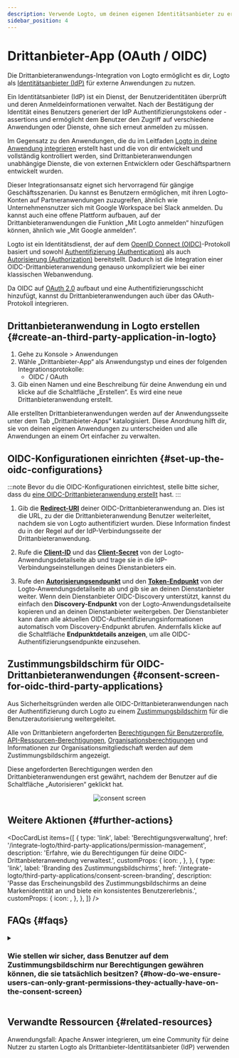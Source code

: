 ```yaml
---
description: Verwende Logto, um deinen eigenen Identitätsanbieter zu erstellen und SSO für Drittanbieteranwendungen zu ermöglichen. Integriere mühelos OIDC / OAuth-Anwendungen.
sidebar_position: 4
---
```



# Drittanbieter-App (OAuth / OIDC)

Die Drittanbieteranwendungs-Integration von Logto ermöglicht es dir, Logto als [Identitätsanbieter (IdP)](https://auth.wiki/identity-provider) für externe Anwendungen zu nutzen.

Ein Identitätsanbieter (IdP) ist ein Dienst, der Benutzeridentitäten überprüft und deren Anmeldeinformationen verwaltet. Nach der Bestätigung der Identität eines Benutzers generiert der IdP Authentifizierungstokens oder -assertions und ermöglicht dem Benutzer den Zugriff auf verschiedene Anwendungen oder Dienste, ohne sich erneut anmelden zu müssen.

Im Gegensatz zu den Anwendungen, die du im Leitfaden [Logto in deine Anwendung integrieren](/integrate-logto/integrate-logto-into-your-application) erstellt hast und die von dir entwickelt und vollständig kontrolliert werden, sind Drittanbieteranwendungen unabhängige Dienste, die von externen Entwicklern oder Geschäftspartnern entwickelt wurden.

Dieser Integrationsansatz eignet sich hervorragend für gängige Geschäftsszenarien. Du kannst es Benutzern ermöglichen, mit ihren Logto-Konten auf Partneranwendungen zuzugreifen, ähnlich wie Unternehmensnutzer sich mit Google Workspace bei Slack anmelden. Du kannst auch eine offene Plattform aufbauen, auf der Drittanbieteranwendungen die Funktion „Mit Logto anmelden“ hinzufügen können, ähnlich wie „Mit Google anmelden“.

Logto ist ein Identitätsdienst, der auf dem [OpenID Connect (OIDC)](https://auth.wiki/openid-connect)-Protokoll basiert und sowohl [Authentifizierung (Authentication)](https://auth.wiki/authentication) als auch [Autorisierung (Authorization)](https://auth.wiki/authorization) bereitstellt. Dadurch ist die Integration einer OIDC-Drittanbieteranwendung genauso unkompliziert wie bei einer klassischen Webanwendung.

Da OIDC auf [OAuth 2.0](https://auth.wiki/oauth-2.0) aufbaut und eine Authentifizierungsschicht hinzufügt, kannst du Drittanbieteranwendungen auch über das OAuth-Protokoll integrieren.

## Drittanbieteranwendung in Logto erstellen \{#create-an-third-party-application-in-logto}

1. Gehe zu <CloudLink to="/applications">Konsole > Anwendungen</CloudLink>
2. Wähle „Drittanbieter-App“ als Anwendungstyp und eines der folgenden Integrationsprotokolle:
   - OIDC / OAuth
3. Gib einen Namen und eine Beschreibung für deine Anwendung ein und klicke auf die Schaltfläche „Erstellen“. Es wird eine neue Drittanbieteranwendung erstellt.

Alle erstellten Drittanbieteranwendungen werden auf der Anwendungsseite unter dem Tab „Drittanbieter-Apps“ katalogisiert. Diese Anordnung hilft dir, sie von deinen eigenen Anwendungen zu unterscheiden und alle Anwendungen an einem Ort einfacher zu verwalten.

## OIDC-Konfigurationen einrichten \{#set-up-the-oidc-configurations}

:::note
Bevor du die OIDC-Konfigurationen einrichtest, stelle bitte sicher, dass du [eine OIDC-Drittanbieteranwendung erstellt](/quick-starts/third-party-oidc) hast.
:::

1. Gib die [**Redirect-URI**](/integrate-logto/application-data-structure#redirect-uris) deiner OIDC-Drittanbieteranwendung an. Dies ist die URL, zu der die Drittanbieteranwendung Benutzer weiterleitet, nachdem sie von Logto authentifiziert wurden.
   Diese Information findest du in der Regel auf der IdP-Verbindungsseite der Drittanbieteranwendung.

2. Rufe die [**Client-ID**](/integrate-logto/application-data-structure#application-id) und das [**Client-Secret**](/integrate-logto/application-data-structure#application-secret) von der Logto-Anwendungsdetailseite ab und trage sie in die IdP-Verbindungseinstellungen deines Dienstanbieters ein.

3. Rufe den [**Autorisierungsendpunkt**](/integrate-logto/application-data-structure#authorization-endpoint) und den [**Token-Endpunkt**](/integrate-logto/application-data-structure#token-endpoint) von der Logto-Anwendungsdetailseite ab und gib sie an deinen Dienstanbieter weiter.
   Wenn dein Dienstanbieter OIDC-Discovery unterstützt, kannst du einfach den **Discovery-Endpunkt** von der Logto-Anwendungsdetailseite kopieren und an deinen Dienstanbieter weitergeben. Der Dienstanbieter kann dann alle aktuellen OIDC-Authentifizierungsinformationen automatisch vom Discovery-Endpunkt abrufen.
   Andernfalls klicke auf die Schaltfläche **Endpunktdetails anzeigen**, um alle OIDC-Authentifizierungsendpunkte einzusehen.

## Zustimmungsbildschirm für OIDC-Drittanbieteranwendungen \{#consent-screen-for-oidc-third-party-applications}

Aus Sicherheitsgründen werden alle OIDC-Drittanbieteranwendungen nach der Authentifizierung durch Logto zu einem [Zustimmungsbildschirm](/end-user-flows/consent-screen) für die Benutzerautorisierung weitergeleitet.

Alle von Drittanbietern angeforderten [Berechtigungen für Benutzerprofile](/integrate-logto/third-party-applications/permission-management#user-permissions-user-profile-scopes), [API-Ressourcen-Berechtigungen](/integrate-logto/third-party-applications/permission-management#api-resource-permissions-api-resource-scopes), [Organisationsberechtigungen](/integrate-logto/third-party-applications/permission-management#organization-permissions-organization-scopes) und Informationen zur Organisationsmitgliedschaft werden auf dem Zustimmungsbildschirm angezeigt.

Diese angeforderten Berechtigungen werden den Drittanbieteranwendungen erst gewährt, nachdem der Benutzer auf die Schaltfläche „Autorisieren“ geklickt hat.

<center>
  <img src="/img/assets/consent-screen.webp" alt="consent screen" width={500} />
</center>

## Weitere Aktionen \{#further-actions}

<DocCardList
  items={[
    {
      type: 'link',
      label: 'Berechtigungsverwaltung',
      href: '/integrate-logto/third-party-applications/permission-management',
      description:
        'Erfahre, wie du Berechtigungen für deine OIDC-Drittanbieteranwendung verwaltest.',
      customProps: {
        icon: <AuthorizationIcon width={20} height={20} />,
      },
    },
    {
      type: 'link',
      label: 'Branding des Zustimmungsbildschirms',
      href: '/integrate-logto/third-party-applications/consent-screen-branding',
      description:
        'Passe das Erscheinungsbild des Zustimmungsbildschirms an deine Markenidentität an und biete ein konsistentes Benutzererlebnis.',
      customProps: {
        icon: <CustomizationIcon width={20} height={20} />,
      },
    },
  ]}
/>

## FAQs \{#faqs}

<details>
  <summary>

### Wie stellen wir sicher, dass Benutzer auf dem Zustimmungsbildschirm nur Berechtigungen gewähren können, die sie tatsächlich besitzen? \{#how-do-we-ensure-users-can-only-grant-permissions-they-actually-have-on-the-consent-screen}

</summary>

Logto verwendet rollenbasierte Zugangskontrolle (RBAC), um Benutzerberechtigungen zu verwalten. Auf dem Zustimmungsbildschirm werden nur Berechtigungen (Scopes) angezeigt, die dem Benutzer bereits durch seine Rollen zugewiesen wurden. Wenn eine Drittanbieter-App Berechtigungen anfordert, die der Benutzer nicht besitzt, werden diese ausgeschlossen, um eine unbefugte Zustimmung zu verhindern.

So verwaltest du dies:

- Definiere [globale Rollen](/authorization/role-based-access-control) oder [Organisationsrollen](/authorization/organization-template) mit spezifischen Berechtigungen.
- Weisen Benutzern Rollen entsprechend ihrem Zugriffsbedarf zu.
- Benutzer erben die Berechtigungen automatisch von ihren Rollen.

</details>

## Verwandte Ressourcen \{#related-resources}

<Url href="https://blog.logto.io/logto-apache-answer">
  Anwendungsfall: Apache Answer integrieren, um eine Community für deine Nutzer zu starten
</Url>

<Url href="https://blog.logto.io/logto-as-idp">
  Logto als Drittanbieter-Identitätsanbieter (IdP) verwenden
</Url>
